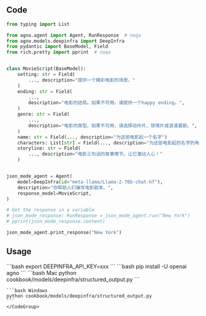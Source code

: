 ## Code

```python cookbook/models/deepinfra/structured_output.py
from typing import List

from agno.agent import Agent, RunResponse  # noqa
from agno.models.deepinfra import DeepInfra
from pydantic import BaseModel, Field
from rich.pretty import pprint  # noqa


class MovieScript(BaseModel):
    setting: str = Field(
        ..., description="提供一个精彩电影的场景。"
    )
    ending: str = Field(
        ...,
        description="电影的结局。如果不可用，请提供一个happy ending。",
    )
    genre: str = Field(
        ...,
        description="电影的类型。如果不可用，请选择动作片、惊悚片或浪漫喜剧。",
    )
    name: str = Field(..., description="为这部电影起一个名字")
    characters: List[str] = Field(..., description="为这部电影起的名字的角色。")
    storyline: str = Field(
        ..., description="电影三句话的故事情节。让它激动人心！"
    )


json_mode_agent = Agent(
    model=DeepInfra(id="meta-llama/Llama-2-70b-chat-hf"),
    description="你帮助人们编写电影剧本。",
    response_model=MovieScript,
)

# Get the response in a variable
# json_mode_response: RunResponse = json_mode_agent.run("New York")
# pprint(json_mode_response.content)

json_mode_agent.print_response("New York")
```

## Usage

<Steps>
  <Snippet file="create-venv-step.mdx" />

  <Step title="设置你的 API 密钥">
    ```bash
    export DEEPINFRA_API_KEY=xxx
    ```
  </Step>

  <Step title="安装库">
    ```bash
    pip install -U openai agno
    ```
  </Step>

  <Step title="运行 Agent">
    <CodeGroup>
    ```bash Mac
    python cookbook/models/deepinfra/structured_output.py
    ```

    ```bash Windows
    python cookbook/models/deepinfra/structured_output.py
    ```
    </CodeGroup>
  </Step>
</Steps>